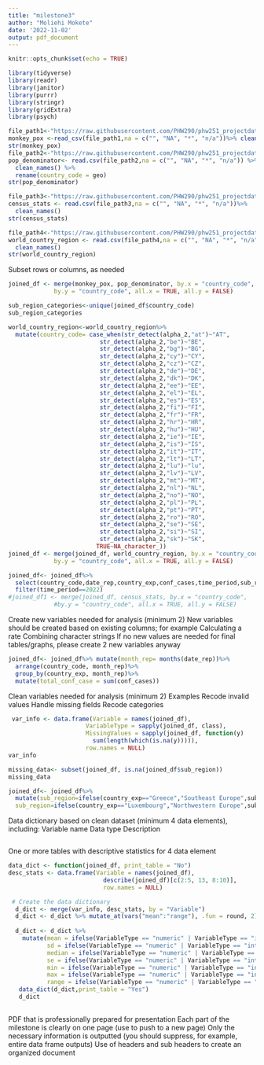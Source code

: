 ```yaml
---
title: "milestone3"
author: "Moliehi Mokete"
date: '2022-11-02'
output: pdf_document
---
```


```r
knitr::opts_chunk$set(echo = TRUE)
```


```r
library(tidyverse)
library(readr)
library(janitor)
library(purrr)
library(stringr)
library(gridExtra)
library(psych)
```


```r
file_path1<-"https://raw.githubusercontent.com/PHW290/phw251_projectdata/main/euro_mpx_cases.csv"
monkey_pox <-read_csv(file_path1,na = c("", "NA", "*", "n/a"))%>% clean_names()
str(monkey_pox)
file_path2<-"https://raw.githubusercontent.com/PHW290/phw251_projectdata/main/euro_pop_denominators.csv" 
pop_denominator<- read.csv(file_path2,na = c("", "NA", "*", "n/a")) %>%
  clean_names() %>% 
  rename(country_code = geo)
str(pop_denominator)

file_path3<-"https://raw.githubusercontent.com/PHW290/phw251_projectdata/main/euro_census_stats.csv"
census_stats <- read.csv(file_path3,na = c("", "NA", "*", "n/a"))%>% 
  clean_names()
str(census_stats)

file_path4<-"https://raw.githubusercontent.com/PHW290/phw251_projectdata/main/world_country_regions.csv"
world_country_region <- read.csv(file_path4,na = c("", "NA", "*", "n/a"))%>%
  clean_names()
str(world_country_region)


```
\newpage
Subset rows or columns, as needed

```r
joined_df <- merge(monkey_pox, pop_denominator, by.x = "country_code", 
             by.y = "country_code", all.x = TRUE, all.y = FALSE)

sub_region_categories<-unique(joined_df$country_code)
sub_region_categories

world_country_region<-world_country_region%>%
  mutate(country_code= case_when(str_detect(alpha_2,"at")~"AT",
                          str_detect(alpha_2,"be")~"BE",
                          str_detect(alpha_2,"bg")~"BG",
                          str_detect(alpha_2,"cy")~"CY",
                          str_detect(alpha_2,"cz")~"CZ",
                          str_detect(alpha_2,"de")~"DE",
                          str_detect(alpha_2,"dk")~"DK",
                          str_detect(alpha_2,"ee")~"EE",
                          str_detect(alpha_2,"el")~"EL",
                          str_detect(alpha_2,"es")~"ES",
                          str_detect(alpha_2,"fi")~"FI",
                          str_detect(alpha_2,"fr")~"FR",
                          str_detect(alpha_2,"hr")~"HR",
                          str_detect(alpha_2,"hu")~"HU",
                          str_detect(alpha_2,"ie")~"IE",
                          str_detect(alpha_2,"is")~"IS",
                          str_detect(alpha_2,"it")~"IT",
                          str_detect(alpha_2,"lt")~"LT",
                          str_detect(alpha_2,"lu")~"lu",
                          str_detect(alpha_2,"lv")~"LV",
                          str_detect(alpha_2,"mt")~"MT",
                          str_detect(alpha_2,"nl")~"NL",
                          str_detect(alpha_2,"no")~"NO",
                          str_detect(alpha_2,"pl")~"PL",
                          str_detect(alpha_2,"pt")~"PT",
                          str_detect(alpha_2,"ro")~"RO",
                          str_detect(alpha_2,"se")~"SE",
                          str_detect(alpha_2,"si")~"SI",
                          str_detect(alpha_2,"sk")~"SK",
                         TRUE~NA_character_))
joined_df <- merge(joined_df, world_country_region, by.x = "country_code", 
             by.y = "country_code", all.x = TRUE, all.y = FALSE)

joined_df<- joined_df%>%
  select(country_code,date_rep,country_exp,conf_cases,time_period,sub_region)%>%
  filter(time_period==2022)
#joined_df1 <- merge(joined_df, census_stats, by.x = "country_code", 
             #by.y = "country_code", all.x = TRUE, all.y = FALSE)

```

Create new variables needed for analysis (minimum 2)
New variables should be created based on existing columns; for example
Calculating a rate
Combining character strings
If no new values are needed for final tables/graphs, please create 2 new variables anyway
```r
joined_df<- joined_df%>% mutate(month_rep= months(date_rep))%>%
  arrange(country_code, month_rep)%>%
  group_by(country_exp, month_rep)%>%
  mutate(total_conf_case = sum(conf_cases))
```
\newpage

Clean variables needed for analysis (minimum 2)
Examples
Recode invalid values
Handle missing fields
Recode categories

```r
 var_info <- data.frame(Variable = names(joined_df),
                      VariableType = sapply(joined_df, class),
                      MissingValues = sapply(joined_df, function(y) 
                        sum(length(which(is.na(y))))),
                      row.names = NULL)
var_info

missing_data<- subset(joined_df, is.na(joined_df$sub_region))
missing_data

joined_df<- joined_df%>%
  mutate(sub_region=ifelse(country_exp=="Greece","Southeast Europe",sub_region),
  sub_region=ifelse(country_exp=="Luxembourg","Northwestern Europe",sub_region))

```
\newpage
Data dictionary based on clean dataset (minimum 4 data elements), including:
Variable name
Data type
Description

```r
 
```
\newpage
One or more tables with descriptive statistics for 4 data element

```r

data_dict <- function(joined_df, print_table = "No")
desc_stats <- data.frame(Variable = names(joined_df), 
                           describe(joined_df)[c(2:5, 13, 8:10)], 
                           row.names = NULL)

 # Create the data dictionary
  d_dict <- merge(var_info, desc_stats, by = "Variable")
  d_dict <- d_dict %>% mutate_at(vars("mean":"range"), .fun = round, 2)
  
  d_dict <- d_dict %>%
    mutate(mean = ifelse(VariableType == "numeric" | VariableType == "integer", mean, ""),
           sd = ifelse(VariableType == "numeric" | VariableType == "integer", sd, ""),
           median = ifelse(VariableType == "numeric" | VariableType == "integer", median, ""),
           se = ifelse(VariableType == "numeric" | VariableType == "integer", se, ""),
           min = ifelse(VariableType == "numeric" | VariableType == "integer", min, ""),
           max = ifelse(VariableType == "numeric" | VariableType == "integer", max, ""),
           range = ifelse(VariableType == "numeric" | VariableType == "integer", range, ""))
   data_dict(d_dict,print_table = "Yes")
   d_dict
   
```

PDF that is professionally prepared for presentation
Each part of the milestone is clearly on one page (use \newpage to push to a new page)
Only the necessary information is outputted (you should suppress, for example, entire data frame outputs)
Use of headers and sub headers to create an organized document
